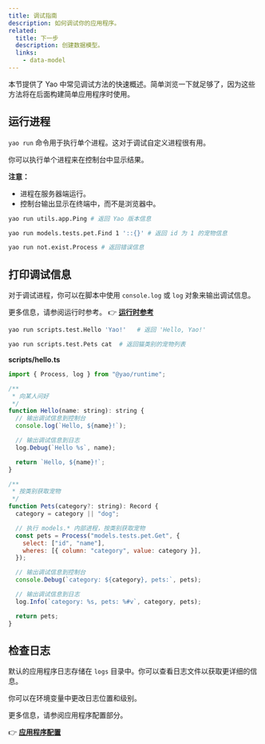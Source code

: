 ```yaml
---
title: 调试指南
description: 如何调试你的应用程序。
related:
  title: 下一步
  description: 创建数据模型。
  links:
    - data-model
---
```


本节提供了 Yao 中常见调试方法的快速概述。简单浏览一下就足够了，因为这些方法将在后面构建简单应用程序时使用。

## 运行进程

`yao run` 命令用于执行单个进程。这对于调试自定义进程很有用。

你可以执行单个进程来在控制台中显示结果。

**注意：**

- 进程在服务器端运行。
- 控制台输出显示在终端中，而不是浏览器中。

```bash
yao run utils.app.Ping # 返回 Yao 版本信息

yao run models.tests.pet.Find 1 '::{}' # 返回 id 为 1 的宠物信息

yao run not.exist.Process # 返回错误信息
```

## 打印调试信息

对于调试进程，你可以在脚本中使用 `console.log` 或 `log` 对象来输出调试信息。

更多信息，请参阅运行时参考。 👉 **[运行时参考](references/runtime)**

```bash
yao run scripts.test.Hello 'Yao!'   # 返回 'Hello, Yao!'

yao run scripts.test.Pets cat  # 返回猫类别的宠物列表
```

**scripts/hello.ts**

```javascript
import { Process, log } from "@yao/runtime";

/**
 * 向某人问好
 */
function Hello(name: string): string {
  // 输出调试信息到控制台
  console.log(`Hello, ${name}!`);

  // 输出调试信息到日志
  log.Debug(`Hello %s`, name);

  return `Hello, ${name}!`;
}

/**
 * 按类别获取宠物
 */
function Pets(category?: string): Record {
  category = category || "dog";

  // 执行 models.* 内部进程，按类别获取宠物
  const pets = Process("models.tests.pet.Get", {
    select: ["id", "name"],
    wheres: [{ column: "category", value: category }],
  });

  // 输出调试信息到控制台
  console.Debug(`category: ${category}, pets:`, pets);

  // 输出调试信息到日志
  log.Info(`category: %s, pets: %#v`, category, pets);

  return pets;
}
```

## 检查日志

默认的应用程序日志存储在 `logs` 目录中。你可以查看日志文件以获取更详细的信息。

你可以在环境变量中更改日志位置和级别。

更多信息，请参阅应用程序配置部分。

👉 **[应用程序配置](building-your-application/app-configuration)**
